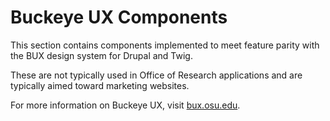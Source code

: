 
<Meta title="BUX Stuff / Overview" />

# Buckeye UX Components

This section contains components implemented to meet feature parity with the BUX design system for Drupal and Twig.

These are not typically used in Office of Research applications and are typically aimed toward marketing websites.

For more information on Buckeye UX, visit [bux.osu.edu](https://bux.osu.edu/).
